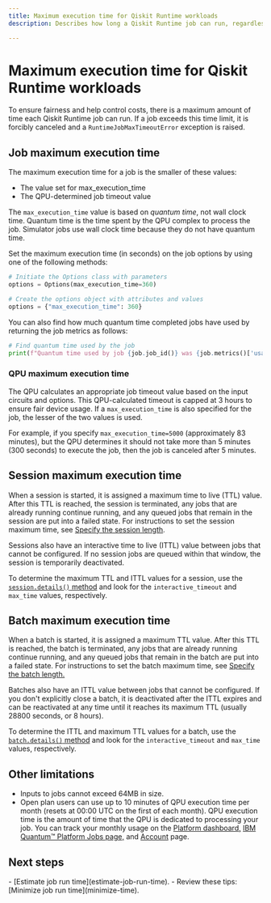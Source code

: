 ```yaml
---
title: Maximum execution time for Qiskit Runtime workloads
description: Describes how long a Qiskit Runtime job can run, regardless of what execution mode is used.

---
```


# Maximum execution time for Qiskit Runtime workloads

To ensure fairness and help control costs, there is a maximum amount of time each Qiskit Runtime job can run. If a job exceeds this time limit, it is forcibly canceled and a `RuntimeJobMaxTimeoutError` exception is raised.

<span id="max-job"></span>
## Job maximum execution time

The maximum execution time for a job is the smaller of these values:

- The value set for max_execution_time
- The QPU-determined job timeout value

The `max_execution_time` value is based on _quantum time_, not wall clock time. Quantum time is the time spent by the QPU complex to process the job. Simulator jobs use wall clock time because they do not have quantum time.

Set the maximum execution time (in seconds) on the job options by using one of the following methods:

```python
# Initiate the Options class with parameters
options = Options(max_execution_time=360)
```

```python
# Create the options object with attributes and values
options = {"max_execution_time": 360}
```

You can also find how much quantum time completed jobs have used by returning the job metrics as follows:

```python
# Find quantum time used by the job
print(f"Quantum time used by job {job.job_id()} was {job.metrics()['usage']['quantum_seconds']} seconds")
```

<span id="max-QPU"></span>
### QPU maximum execution time

The QPU calculates an appropriate job timeout value based on the input circuits and options. This QPU-calculated timeout is capped at 3 hours to ensure fair device usage. If a `max_execution_time` is also specified for the job, the lesser of the two values is used.

For example, if you specify `max_execution_time=5000` (approximately 83 minutes), but the QPU determines it should not take more than 5 minutes (300 seconds) to execute the job, then the job is canceled after 5 minutes.

## Session maximum execution time

When a session is started, it is assigned a maximum time to live (TTL) value. After this TTL is reached, the session is terminated, any jobs that are already running continue running, and any queued jobs that remain in the session are put into a failed state. For instructions to set the session maximum time, see [Specify the session length](./run-jobs-session#specify-length).

Sessions also have an interactive time to live (ITTL) value between jobs that cannot be configured. If no session jobs are queued within that window, the session is temporarily deactivated.

To determine the maximum TTL and ITTL values for a session, use the [`session.details()` method](run-jobs-session#session-details) and look for the `interactive_timeout` and `max_time` values, respectively.

## Batch maximum execution time

When a batch is started, it is assigned a maximum TTL value. After this TTL is reached, the batch is terminated, any jobs that are already running continue running, and any queued jobs that remain in the batch are put into a failed state. For instructions to set the batch maximum time, see [Specify the batch length.](./run-jobs-batch#specify-batch-length)

Batches also have an ITTL value between jobs that cannot be configured. If you don't explicitly close a batch, it is deactivated after the ITTL expires and can be reactivated at any time until it reaches its  maximum TTL (usually 28800 seconds, or 8 hours).

To determine the ITTL and maximum TTL values for a batch, use the [`batch.details()`  method](run-jobs-batch#batch-details) and look for the `interactive_timeout` and `max_time` values, respectively.

## Other limitations

*   Inputs to jobs cannot exceed 64MB in size.
*   Open plan users can use up to 10 minutes of QPU execution time per month (resets at 00:00 UTC on the first of each month). QPU execution time is the amount of time that the QPU is dedicated to processing your job. You can track your monthly usage on the [Platform dashboard,](https://quantum.ibm.com/)  [IBM Quantum&trade; Platform Jobs page,](https://quantum.ibm.com/jobs) and [Account](https://quantum.ibm.com/account) page.

## Next steps

<Admonition type="tip" title="Recommendations">
    - [Estimate job run time](estimate-job-run-time).
    - Review these tips: [Minimize job run time](minimize-time).
</Admonition>